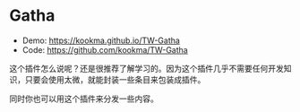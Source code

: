 # Gatha

- Demo: https://kookma.github.io/TW-Gatha
- Code: https://github.com/kookma/TW-Gatha

这个插件怎么说呢？还是很推荐了解学习的。因为这个插件几乎不需要任何开发知识，只要会使用太微，就能封装一些条目来包装成插件。

同时你也可以用这个插件来分发一些内容。
